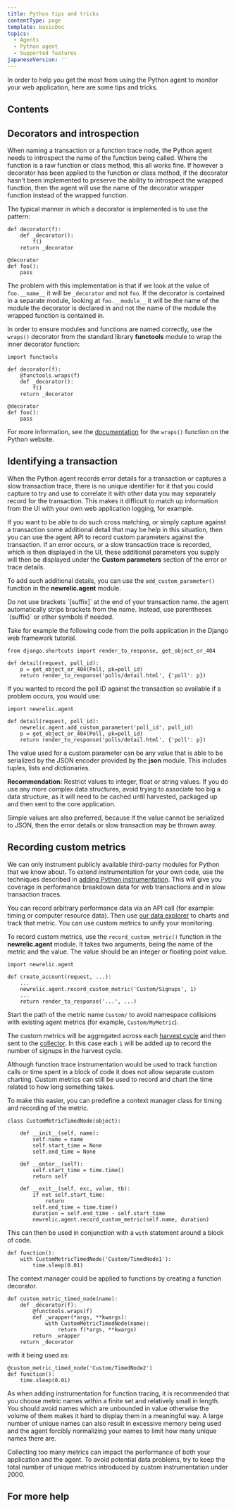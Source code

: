 ```yaml
---
title: Python tips and tricks
contentType: page
template: basicDoc
topics:
  - Agents
  - Python agent
  - Supported features
japaneseVersion: ''
---
```


In order to help you get the most from using the Python agent to monitor your web application, here are some tips and tricks.

## Contents

## Decorators and introspection

When naming a transaction or a function trace node, the Python agent needs to introspect the name of the function being called. Where the function is a raw function or class method, this all works fine. If however a decorator has been applied to the function or class method, if the decorator hasn't been implemented to preserve the ability to introspect the wrapped function, then the agent will use the name of the decorator wrapper function instead of the wrapped function.

The typical manner in which a decorator is implemented is to use the pattern:

```
def decorator(f):
    def _decorator():
        f()
    return _decorator

@decorator
def foo():
    pass
```

The problem with this implementation is that if we look at the value of `foo.__name__` it will be `_decorator` and not `foo`. If the decorator is contained in a separate module, looking at `foo.__module__` it will be the name of the module the decorator is declared in and not the name of the module the wrapped function is contained in.

In order to ensure modules and functions are named correctly, use the `wraps()` decorator from the standard library **functools** module to wrap the inner decorator function:

```
import functools

def decorator(f):
    @functools.wraps(f)
    def _decorator():
        f()
    return _decorator

@decorator
def foo():
    pass
```

For more information, see the [documentation](http://docs.python.org/library/functools.html#functools.wraps) for the `wraps()` function on the Python website.

## Identifying a transaction

When the Python agent records error details for a transaction or captures a slow transaction trace, there is no unique identifier for it that you could capture to try and use to correlate it with other data you may separately record for the transaction. This makes it difficult to match up information from the UI with your own web application logging, for example.

If you want to be able to do such cross matching, or simply capture against a transaction some additional detail that may be help in this situation, then you can use the agent API to record custom parameters against the transaction. If an error occurs, or a slow transaction trace is recorded, which is then displayed in the UI, these additional parameters you supply will then be displayed under the **Custom parameters** section of the error or trace details.

To add such additional details, you can use the `add_custom_parameter()` function in the **newrelic.agent** module.

<Callout variant="important">
  Do not use brackets `[suffix]` at the end of your transaction name. the agent automatically strips brackets from the name. Instead, use parentheses `(suffix)` or other symbols if needed.
</Callout>

Take for example the following code from the polls application in the Django web framework tutorial.

```
from django.shortcuts import render_to_response, get_object_or_404

def detail(request, poll_id):
    p = get_object_or_404(Poll, pk=poll_id)
    return render_to_response('polls/detail.html', {'poll': p})
```

If you wanted to record the poll ID against the transaction so available if a problem occurs, you would use:

```
import newrelic.agent

def detail(request, poll_id):
    newrelic.agent.add_custom_parameter('poll_id', poll_id)
    p = get_object_or_404(Poll, pk=poll_id)
    return render_to_response('polls/detail.html', {'poll': p})
```

The value used for a custom parameter can be any value that is able to be serialized by the JSON encoder provided by the **json** module. This includes tuples, lists and dictionaries.

**Recommendation:** Restrict values to integer, float or string values. If you do use any more complex data structures, avoid trying to associate too big a data structure, as it will need to be cached until harvested, packaged up and then sent to the core application.

Simple values are also preferred, because if the value cannot be serialized to JSON, then the error details or slow transaction may be thrown away.

## Recording custom metrics

We can only instrument publicly available third-party modules for Python that we know about. To extend instrumentation for your own code, use the techniques described in [adding Python instrumentation](/docs/agents/python-agent/supported-features/python-custom-instrumentation). This will give you coverage in performance breakdown data for web transactions and in slow transaction traces.

You can record arbitrary performance data via an API call (for example: timing or computer resource data). Then use [our data explorer](/docs/query-your-data/explore-query-data/data-explorer/introduction-data-explorer) to charts and track that metric. You can use custom metrics to unify your monitoring.

To record custom metrics, use the `record_custom_metric()` function in the **newrelic.agent** module. It takes two arguments, being the name of the metric and the value. The value should be an integer or floating point value.

```
import newrelic.agent

def create_account(request, ...):
    ...
    newrelic.agent.record_custom_metric('Custom/Signups', 1)
    ...
    return render_to_response('...', ...)
```

Start the path of the metric name `Custom/` to avoid namespace collisions with existing agent metrics (for example, `Custom/MyMetric`).

The custom metrics will be aggregated across each [harvest cycle](/docs/accounts-partnerships/education/getting-started-new-relic/glossary#harvest-cycle) and then sent to the [collector](/docs/accounts-partnerships/education/getting-started-new-relic/glossary#collector). In this case each `1` will be added up to record the number of signups in the harvest cycle.

Although function trace instrumentation would be used to track function calls or time spent in a block of code it does not allow separate custom charting. Custom metrics can still be used to record and chart the time related to how long something takes.

To make this easier, you can predefine a context manager class for timing and recording of the metric.

```
class CustomMetricTimedNode(object):

    def __init__(self, name):
        self.name = name
        self.start_time = None
        self.end_time = None

    def __enter__(self):
        self.start_time = time.time()
        return self

    def __exit__(self, exc, value, tb):
        if not self.start_time:
            return
        self.end_time = time.time()
        duration = self.end_time - self.start_time
        newrelic.agent.record_custom_metric(self.name, duration)
```

This can then be used in conjunction with a `with` statement around a block of code.

```
def function():
    with CustomMetricTimedNode('Custom/TimedNode1'):
        time.sleep(0.01)
```

The context manager could be applied to functions by creating a function decorator.

```
def custom_metric_timed_node(name):
    def _decorator(f):
        @functools.wraps(f)
        def _wrapper(*args, **kwargs):
            with CustomMetricTimedNode(name):
                return f(*args, **kwargs)
        return _wrapper
    return _decorator
```

with it being used as:

```
@custom_metric_timed_node('Custom/TimedNode2')
def function():
    time.sleep(0.01)
```

As when adding instrumentation for function tracing, it is recommended that you choose metric names within a finite set and relatively small in length. You should avoid names which are unbounded in value otherwise the volume of them makes it hard to display them in a meaningful way. A large number of unique names can also result in excessive memory being used and the agent forcibly normalizing your names to limit how many unique names there are.

<Callout variant="caution">
  Collecting too many metrics can impact the performance of both your application and the agent. To avoid potential data problems, try to keep the total number of unique metrics introduced by custom instrumentation under 2000.
</Callout>

## For more help
